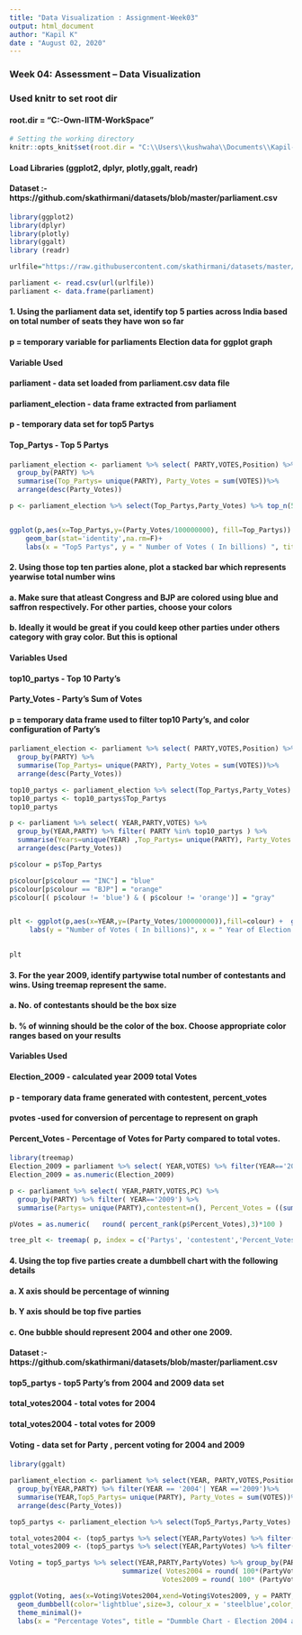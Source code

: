 ---
title: "Data Visualization : Assignment-Week03"
output: html_document
author: "Kapil K"
date : "August 02, 2020"
---

### Week 04: Assessment – Data Visualization



### Used knitr to set root dir 
#### root.dir = "C:\Users\kushwaha\Documents\Kapil-Own\CTM-IITM\R-WorkSpace\Week04"

```{r setup, include=FALSE}

# Setting the working directory
knitr::opts_knit$set(root.dir = "C:\\Users\\kushwaha\\Documents\\Kapil-Own\\CTM-IITM\\R-WorkSpace\\Week04")

```

#### Load Libraries (ggplot2, dplyr, plotly,ggalt, readr)

#### Dataset :- https://github.com/skathirmani/datasets/blob/master/parliament.csv

```{r , warning=FALSE, message=FALSE, fig.height=5,fig.width=10}

library(ggplot2)
library(dplyr)
library(plotly)
library(ggalt)
library (readr)

urlfile="https://raw.githubusercontent.com/skathirmani/datasets/master/parliament.csv"

parliament <- read.csv(url(urlfile))
parliament <- data.frame(parliament)

```


#### 1. Using the parliament data set, identify top 5 parties across India based on total number of seats they have won so far

#### p  = temporary variable for parliaments Election data for ggplot graph

#### Variable Used 
#### parliament - data set loaded from parliament.csv data file
#### parliament_election - data frame extracted from parliament
#### p - temporary data set for top5 Partys
#### Top_Partys - Top 5 Partys
#### 
#### 
#### 

```{r, warning=FALSE,message=FALSE}

parliament_election <- parliament %>% select( PARTY,VOTES,Position) %>%
  group_by(PARTY) %>%
  summarise(Top_Partys= unique(PARTY), Party_Votes = sum(VOTES))%>%
  arrange(desc(Party_Votes))

p <- parliament_election %>% select(Top_Partys,Party_Votes) %>% top_n(5)


ggplot(p,aes(x=Top_Partys,y=(Party_Votes/100000000), fill=Top_Partys)) +   
    geom_bar(stat='identity',na.rm=F)+
    labs(x = "Top5 Partys", y = " Number of Votes ( In billions) ", title = "Top 5 parties across India based on total number of Seats ")

```


#### 2. Using those top ten parties alone, plot a stacked bar which represents yearwise total number wins
####    a. Make sure that atleast Congress and BJP are colored using blue and saffron respectively. For other parties, choose your colors
####    b. Ideally it would be great if you could keep other parties under others category with gray color. But this is optional
#### Variables Used 
#### 
#### top10_partys - Top 10 Party's
#### Party_Votes - Party's Sum of Votes 
#### p = temporary data frame used to filter top10 Party's, and color configuration of Party's
#### 
```{r, warning=FALSE,message=FALSE, fig.width=10}

parliament_election <- parliament %>% select( PARTY,VOTES,Position) %>%
  group_by(PARTY) %>%
  summarise(Top_Partys= unique(PARTY), Party_Votes = sum(VOTES))%>%
  arrange(desc(Party_Votes))

top10_partys <- parliament_election %>% select(Top_Partys,Party_Votes) %>% top_n(10)
top10_partys <- top10_partys$Top_Partys
top10_partys

p <- parliament %>% select( YEAR,PARTY,VOTES) %>%
  group_by(YEAR,PARTY) %>% filter( PARTY %in% top10_partys ) %>%
  summarise(Years=unique(YEAR) ,Top_Partys= unique(PARTY), Party_Votes = sum(VOTES))%>%
  arrange(desc(Party_Votes))

p$colour = p$Top_Partys

p$colour[p$colour == "INC"] = "blue"
p$colour[p$colour == "BJP"] = "orange"
p$colour[( p$colour != 'blue') & ( p$colour != 'orange')] = "gray"


plt <- ggplot(p,aes(x=YEAR,y=(Party_Votes/100000000)),fill=colour) +  geom_bar(fill=p$colour, stat='identity',na.rm=F)+
     labs(y = "Number of Votes ( In billions)", x = " Year of Election ", title = "Top 10 parties across India based on total number of Seats ")
    

plt

```


#### 3. For the year 2009, identify partywise total number of contestants and wins. Using treemap represent the same.
####    a. No. of contestants should be the box size 
####    b. % of winning should be the color of the box. Choose appropriate color ranges based on your results
#### Variables Used 
####    Election_2009 - calculated year 2009 total Votes
####    p - temporary data frame generated with contestent, percent_votes
####    pvotes -used for conversion of percentage to represent on graph
####    Percent_Votes - Percentage of Votes for Party compared to total votes. 
####

```{r, warning=FALSE,message=FALSE, fig.width=10}
library(treemap)
Election_2009 = parliament %>% select( YEAR,VOTES) %>% filter(YEAR=='2009') %>% summarise( Party_Votes = sum(VOTES))
Election_2009 = as.numeric(Election_2009)

p <- parliament %>% select( YEAR,PARTY,VOTES,PC) %>%
  group_by(PARTY) %>% filter( YEAR=='2009') %>%
  summarise(Partys= unique(PARTY),contestent=n(), Percent_Votes = ((sum(VOTES)/Election_2009)*100) )

pVotes = as.numeric(   round( percent_rank(p$Percent_Votes),3)*100 )

tree_plt <- treemap( p, index = c('Partys', 'contestent','Percent_Votes'), vSize = 'contestent', vColor = 'Percent_Votes', type='value', palette='RdYlGn',mapping=c(min(pVotes,na.rm = F),40, max(pVotes,na.rm = F)) )

```


#### 4. Using the top five parties create a dumbbell chart with the following details
####    a. X axis should be percentage of winning
####    b. Y axis should be top five parties
####    c. One bubble should represent 2004 and other one 2009.

#### Dataset :- https://github.com/skathirmani/datasets/blob/master/parliament.csv
####    top5_partys - top5 Party's from 2004 and 2009 data set
####    total_votes2004 - total votes for 2004
####    total_votes2004 - total votes for 2009
####    Voting - data set for Party , percent voting for 2004 and 2009
#### 
#### 
#### 

```{r, warning=FALSE,message=FALSE}
library(ggalt)

parliament_election <- parliament %>% select(YEAR, PARTY,VOTES,Position) %>%
  group_by(YEAR,PARTY) %>% filter(YEAR == '2004'| YEAR =='2009')%>%
  summarise(YEAR,Top5_Partys= unique(PARTY), Party_Votes = sum(VOTES))%>%
  arrange(desc(Party_Votes))

top5_partys <- parliament_election %>% select(Top5_Partys,Party_Votes) %>% summarise(PartyVotes = sum(Party_Votes)) %>% top_n(5)

total_votes2004 <- (top5_partys %>% select(YEAR,PartyVotes) %>% filter(YEAR=='2004')%>% summarise(sum_votes2004=sum(PartyVotes)))$sum_votes2004
total_votes2009 <- (top5_partys %>% select(YEAR,PartyVotes) %>% filter(YEAR=='2009')%>% summarise(sum_votes2009=sum(PartyVotes)))$sum_votes2009

Voting = top5_partys %>% select(YEAR,PARTY,PartyVotes) %>% group_by(PARTY) %>% 
                            summarize( Votes2004 = round( 100*(PartyVotes[YEAR=='2004']/total_votes2004),2),
                                      Votes2009 = round( 100* (PartyVotes[YEAR=='2009']/total_votes2009),2))

ggplot(Voting, aes(x=Voting$Votes2004,xend=Voting$Votes2009, y = PARTY, group=PARTY)) +
  geom_dumbbell(color='lightblue',size=3, colour_x = 'steelblue',color_xend = 'red') +
  theme_minimal()+
  labs(x = "Percentage Votes", title = "Dummble Chart - Election 2004 and 2009")
```


